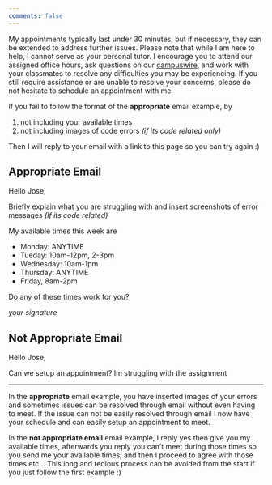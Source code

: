 ```yaml
---
comments: false
---
```


My appointments typically last under 30 minutes, but if necessary, they can be extended to address further issues. Please note that while I am here to help, I cannot serve as your personal tutor. I encourage you to attend our assigned office hours, ask questions on our [campuswire](https://campuswire.com), and work with your classmates to resolve any difficulties you may be experiencing. If you still require assistance or are unable to resolve your concerns, please do not hesitate to schedule an appointment with me


:::callout-warning
If you fail to follow the format of the **appropriate** email example, by 

1. not including your available times
2. not including images of code errors *(if its code related only)*

Then I will reply to your email with a link to this page so you can try again :)
:::


## Appropriate Email

Hello Jose,

Briefly explain what you are struggling with and insert screenshots of error messages *(If its code related)*

My available times this week are

- Monday: ANYTIME
- Tueday: 10am-12pm, 2-3pm
- Wednesday: 10am-1pm
- Thursday: ANYTIME
- Friday, 8am-2pm

Do any of these times work for you?

*your signature*


## Not Appropriate Email

Hello Jose,

Can we setup an appointment? Im struggling with the assignment 

---

In the **appropriate** email example, you have inserted images of your errors and sometimes issues can be resolved through email without even having to meet. If the issue can not be easily resolved through email I now have your schedule and can easily setup an appointment to meet.


In the **not appropriate email** email example, I reply yes then give you my available times, afterwards you reply you can't meet during those times so you send me your available times, and then I proceed to agree with those times etc...
This long and tedious process can be avoided from the start if you just follow the first example :)


